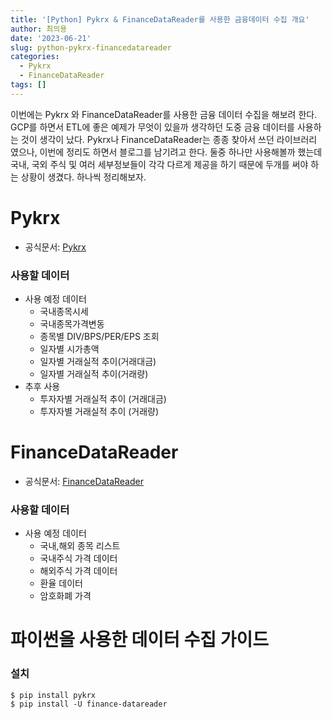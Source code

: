 ```yaml
---
title: '[Python] Pykrx & FinanceDataReader를 사용한 금융데이터 수집 개요'
author: 최의용
date: '2023-06-21'
slug: python-pykrx-financedatareader
categories:
  - Pykrx
  - FinanceDataReader
tags: []
---
```


이번에는 Pykrx 와 FinanceDataReader를 사용한 금융 데이터 수집을 해보려 한다. GCP를 하면서 ETL에 좋은 예제가 무엇이 있을까 생각하던 도중 금융 데이터를 사용하는 것이 생각이 났다. Pykrx나 FinanceDataReader는 종종 찾아서 쓰던 라이브러리 였으나, 이번에 정리도 하면서 블로그를 남기려고 한다. 둘중 하나만 사용해볼까 했는데 국내, 국외 주식 및 여러 세부정보들이 각각 다르게 제공을 하기 때문에 두개를 써야 하는 상황이 생겼다. 하나씩 정리해보자.


</center>

# Pykrx

 - 공식문서: [Pykrx](https://github.com/sharebook-kr/pykrx)

### 사용할 데이터

- 사용 예정 데이터
  - 국내종목시세
  - 국내종목가격변동
  - 종목별 DIV/BPS/PER/EPS 조회
  - 일자별 시가총액
  - 일자별 거래실적 추이(거래대금)
  - 일자별 거래실적 추이(거래량)

- 추후 사용
  - 투자자별 거래실적 추이 (거래대금)
  - 투자자별 거래실적 추이 (거래량)


# FinanceDataReader
 
 - 공식문서: [FinanceDataReader](https://github.com/financedata-org/FinanceDataReader)

### 사용할 데이터

- 사용 예정 데이터
  - 국내,해외 종목 리스트
  - 국내주식 가격 데이터
  - 해외주식 가격 데이터
  - 환율 데이터
  - 암호화폐 가격

# 파이썬을 사용한 데이터 수집 가이드

### 설치

```
$ pip install pykrx 
$ pip install -U finance-datareader
```




